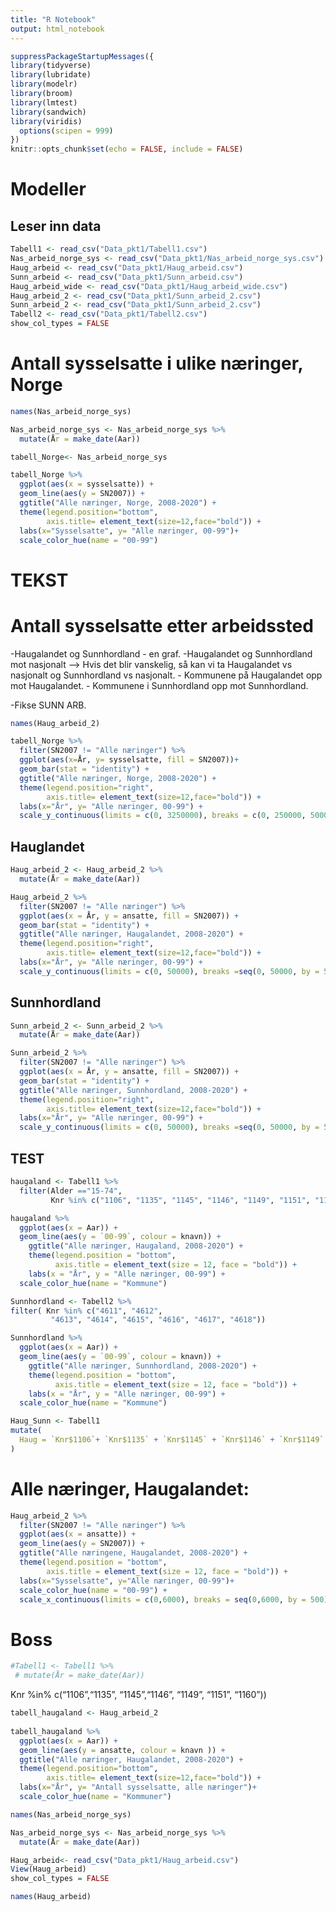 ```yaml
---
title: "R Notebook"
output: html_notebook 
---
```


```r
suppressPackageStartupMessages({
library(tidyverse)
library(lubridate)
library(modelr)
library(broom)
library(lmtest)
library(sandwich)
library(viridis)
  options(scipen = 999)
})
knitr::opts_chunk$set(echo = FALSE, include = FALSE)
```

# Modeller

## Leser inn data

```r
Tabell1 <- read_csv("Data_pkt1/Tabell1.csv")
Nas_arbeid_norge_sys <- read_csv("Data_pkt1/Nas_arbeid_norge_sys.csv")
Haug_arbeid <- read_csv("Data_pkt1/Haug_arbeid.csv")
Sunn_arbeid <- read_csv("Data_pkt1/Sunn_arbeid.csv")
Haug_arbeid_wide <- read_csv("Data_pkt1/Haug_arbeid_wide.csv")
Haug_arbeid_2 <- read_csv("Data_pkt1/Sunn_arbeid_2.csv")
Sunn_arbeid_2 <- read_csv("Data_pkt1/Sunn_arbeid_2.csv")
Tabell2 <- read_csv("Data_pkt1/Tabell2.csv")
show_col_types = FALSE
```

# Antall sysselsatte i ulike næringer, Norge

```r
names(Nas_arbeid_norge_sys)
```

```r
Nas_arbeid_norge_sys <- Nas_arbeid_norge_sys %>% 
  mutate(År = make_date(Aar))
```

```r
tabell_Norge<- Nas_arbeid_norge_sys

tabell_Norge %>% 
  ggplot(aes(x = sysselsatte)) +
  geom_line(aes(y = SN2007)) +
  ggtitle("Alle næringer, Norge, 2008-2020") + 
  theme(legend.position="bottom",
        axis.title= element_text(size=12,face="bold")) +
  labs(x="Sysselsatte", y= "Alle næringer, 00-99")+ 
  scale_color_hue(name = "00-99")
```
# TEKST

# Antall sysselsatte etter arbeidssted

-Haugalandet og Sunnhordland - en graf.
-Haugalandet og Sunnhordland mot nasjonalt --> Hvis det blir vanskelig, så kan vi ta Haugalandet vs nasjonalt og Sunnhordland vs nasjonalt. 
- Kommunene på Haugalandet opp mot Haugalandet. 
- Kommunene i Sunnhordland opp mot Sunnhordland. 

-Fikse SUNN ARB. 



```r
names(Haug_arbeid_2)
```
```r
tabell_Norge %>% 
  filter(SN2007 != "Alle næringer") %>% 
  ggplot(aes(x=År, y= sysselsatte, fill = SN2007))+
  geom_bar(stat = "identity") +
  ggtitle("Alle næringer, Norge, 2008-2020") + 
  theme(legend.position="right",
        axis.title= element_text(size=12,face="bold")) +
  labs(x="År", y= "Alle næringer, 00-99") +
  scale_y_continuous(limits = c(0, 3250000), breaks = c(0, 250000, 500000, 750000, 1000000,1250000,1500000,1750000,2000000,2250000,2500000,2750000,3000000,3250000))
```

## Hauglandet 

```r
Haug_arbeid_2 <- Haug_arbeid_2 %>% 
  mutate(År = make_date(Aar))

Haug_arbeid_2 %>% 
  filter(SN2007 != "Alle næringer") %>% 
  ggplot(aes(x = År, y = ansatte, fill = SN2007)) +
  geom_bar(stat = "identity") +
  ggtitle("Alle næringer, Haugalandet, 2008-2020") + 
  theme(legend.position="right",
        axis.title= element_text(size=12,face="bold")) +
  labs(x="År", y= "Alle næringer, 00-99") +
  scale_y_continuous(limits = c(0, 50000), breaks =seq(0, 50000, by = 5000))
```

## Sunnhordland

```r
Sunn_arbeid_2 <- Sunn_arbeid_2 %>% 
  mutate(År = make_date(Aar))

Sunn_arbeid_2 %>% 
  filter(SN2007 != "Alle næringer") %>% 
  ggplot(aes(x = År, y = ansatte, fill = SN2007)) +
  geom_bar(stat = "identity") +
  ggtitle("Alle næringer, Sunnhordland, 2008-2020") + 
  theme(legend.position="right",
        axis.title= element_text(size=12,face="bold")) +
  labs(x="År", y= "Alle næringer, 00-99") +
  scale_y_continuous(limits = c(0, 50000), breaks =seq(0, 50000, by = 5000))
```




## TEST


```r
haugaland <- Tabell1 %>% 
  filter(Alder =="15-74",
         Knr %in% c("1106", "1135", "1145", "1146", "1149", "1151", "1160"))

haugaland %>% 
  ggplot(aes(x = Aar)) +
  geom_line(aes(y = `00-99`, colour = knavn)) +
    ggtitle("Alle næringer, Haugaland, 2008-2020") +
    theme(legend.position = "bottom",
          axis.title = element_text(size = 12, face = "bold")) +
    labs(x = "År", y = "Alle næringer, 00-99") +
  scale_color_hue(name = "Kommune")
```


```r
Sunnhordland <- Tabell2 %>% 
filter( Knr %in% c("4611", "4612",
         "4613", "4614", "4615", "4616", "4617", "4618"))

Sunnhordland %>% 
  ggplot(aes(x = Aar)) +
  geom_line(aes(y = `00-99`, colour = knavn)) +
    ggtitle("Alle næringer, Sunnhordland, 2008-2020") +
    theme(legend.position = "bottom",
          axis.title = element_text(size = 12, face = "bold")) +
    labs(x = "År", y = "Alle næringer, 00-99") +
  scale_color_hue(name = "Kommune")
```

```r
Haug_Sunn <- Tabell1
mutate(
  Haug = `Knr$1106`+ `Knr$1135` + `Knr$1145` + `Knr$1146` + `Knr$1149` + `Knr$1151` + `Knr$1160` 
)
```



# Alle næringer, Haugalandet:

```r
Haug_arbeid_2 %>% 
  filter(SN2007 != "Alle næringer") %>% 
  ggplot(aes(x = ansatte)) + 
  geom_line(aes(y = SN2007)) + 
  ggtitle("Alle næringene, Haugalandet, 2008-2020") + 
  theme(legend.position = "bottom",
        axis.title = element_text(size = 12, face = "bold")) +
  labs(x="Sysselsatte", y="Alle næringer, 00-99")+
  scale_color_hue(name = "00-99") + 
  scale_x_continuous(limits = c(0,6000), breaks = seq(0,6000, by = 500))
```








# Boss

```r
#Tabell1 <- Tabell1 %>% 
 # mutate(År = make_date(Aar))
```


Knr %in% c("1106","1135", "1145","1146", "1149", "1151", "1160"))

```r
tabell_haugaland <- Haug_arbeid_2 
         
tabell_haugaland %>% 
  ggplot(aes(x = Aar)) +
  geom_line(aes(y = ansatte, colour = knavn )) +
  ggtitle("Alle næringer, Haugalandet, 2008-2020") + 
  theme(legend.position="bottom",
        axis.title= element_text(size=12,face="bold")) +
  labs(x="År", y= "Antall sysselsatte, alle næringer")+
  scale_color_hue(name = "Kommuner")
```

```r
names(Nas_arbeid_norge_sys)
```

```r
Nas_arbeid_norge_sys <- Nas_arbeid_norge_sys %>% 
  mutate(År = make_date(Aar))
```


```r
Haug_arbeid<- read_csv("Data_pkt1/Haug_arbeid.csv")
View(Haug_arbeid)
show_col_types = FALSE
```

```r
names(Haug_arbeid)
```
